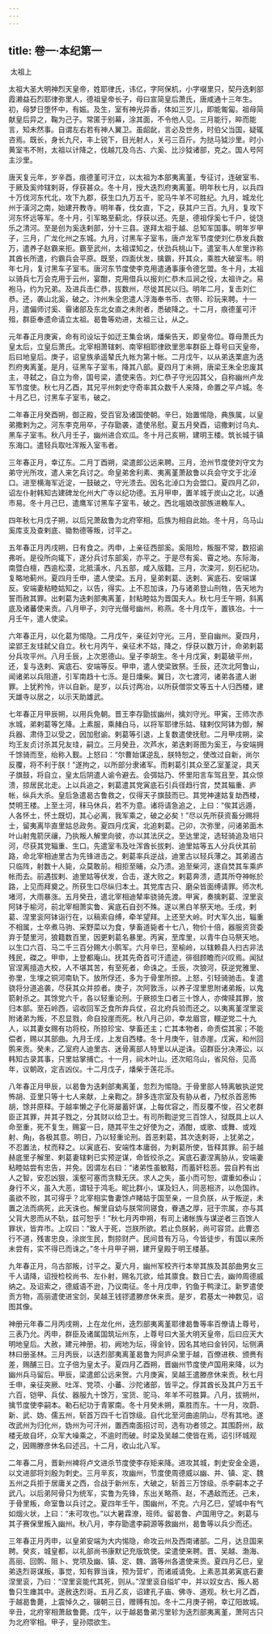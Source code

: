 ```yaml
---
---
---
```

title: 卷一·本纪第一
---

 太祖上

太祖大圣大明神烈天皇帝，姓耶律氏，讳亿，字阿保机，小字啜里只，契丹迭剌部霞濑益石烈耶律弥里人，德祖皇帝长子，母曰宣简皇后萧氏，唐咸通十三年生。初，母梦日堕怀中，有娠。及生，室有神光异香，体如三岁儿，即能匍匐。祖母简献皇后异之，鞠为己子。常匿于别幕，涂其面，不令他人见。三月能行，晬而能言，知未然事。自谓左右若有神人翼卫。虽龆龀，言必及世务，时伯父当国，疑辄咨焉。既长，身长九尺，丰上锐下，目光射人，关弓三百斤。为挞马狘沙里。时小黄室韦不附，太祖以计降之，伐越兀及乌古、六奚、比沙狘诸部，克之。国人号阿主沙里。

唐天复元年，岁辛酉，痕德堇可汗立，以太祖为本部夷离堇，专征讨，连破室韦、于厥及奚帅辖剌哥，俘获甚众。冬十月，授大迭烈府夷离堇。明年秋七月，以兵四十万伐河东代北，攻下九郡，获生口九万五千，驼马牛羊不可胜纪。九月，城龙化州于潢河之南，始建开教寺。明年春，伐女直，下之，获其户三百。九月，复攻下河东怀远等军。冬十月，引军略至蓟北，俘获以还。先是，德祖俘奚七千户，徙饶乐之清河。至是创为奚迭剌部，分十三县。遂拜太祖于越、总知军国事。明年岁甲子，三月，广龙化州之东城。九月，讨黑车子室韦，唐卢龙军节度使刘仁恭发兵数万，遣养子赵霸来拒。霸至武州，太祖谍知之，伏劲兵桃山下。遣室韦人牟里诈称其酋长所遣，约霸兵会平原。既至，四面伏发，擒霸，歼其众，乘胜大破室韦。明年七月，复讨黑车子室韦。唐河东节度使李克用遣通事康令德乞盟。冬十月，太祖以骑兵七万会克用于云州，宴酣，克用借兵以报刘仁恭木瓜涧之役，太祖许之。易袍马，约为兄弟。及进兵击仁恭，拔数州，尽徙其民以归。明年二月，复击刘仁恭。还，袭山北奚，破之。汴州朱全忠遣人浮海奉书币、衣带、珍玩来聘。十一月，遣偏师讨奚、霫诸部及东北女直之未附者，悉破降之。十二月，痕德堇可汗殂，群臣奉遗命请立太祖。曷鲁等劝进，太祖三让，从之。

元年春正月庚寅，命有司设坛于如迂王集会埚，燔柴告天，即皇帝位。尊母萧氏为皇太后，立皇后萧氏。北宰相萧辖剌、南宰相耶律欧里思率群臣上尊号曰天皇帝，后曰地皇后。庚子，诏皇族承遥辇氏九帐为第十帐。二月戊午，以从弟迭栗底为迭烈府夷离堇。是月，征黑车子室韦，降其八部。夏四月丁未朔，唐梁王朱全忠废其主，寻弑之，自立为帝，国号梁，遣使来告。刘仁恭子守光囚其父，自称幽州卢龙军节度使。秋七月乙酉，其兄平州刺史守奇率其众数千人来降，命置之平卢城。冬十月乙巳，讨黑车子室韦，破之。

二年春正月癸酉朔，御正殿，受百官及诸国使朝。辛巳，始置惕隐，典族属，以皇弟撒剌为之。河东李克用卒，子存勖袭，遣使吊慰。夏五月癸酉，诏撒剌讨乌丸、黑车子室韦。秋八月壬子，幽州进合欢瓜。冬十月己亥朔，建明王楼。筑长城于镇东海口。遣轻兵取吐浑叛入室韦者。

三年春正月，幸辽东。二月丁酉朔，梁遣郎公远来聘。三月，沧州节度使刘守文为弟守光所攻，遣人来乞兵讨之。命皇弟舍利素、夷离堇萧敌鲁以兵会守文于北淖口。进至横海军近淀，一鼓破之，守光溃去。因名北淖口为会盟口。夏四月乙卯，诏左仆射韩知古建碑龙化州大广寺以纪功德。五月甲申，置羊城于炭山之北，以通市易。冬十月己巳，遣鹰军讨黑车子室韦，破之。西北嗢娘改部族进輓车人。

四年秋七月戊子朔，以后兄萧敌鲁为北府宰相。后族为相自此始。冬十月，乌马山奚库支及查剌底、锄勃德等叛，讨平之。

五年春正月丙戌朔，日有食之。丙申，上亲征西部奚。奚阻险，叛服不常，数招谕弗听。是役所向辄下，遂分兵讨东部奚，亦平之。于是尽有奚、霫之地。东际海，南暨白檀，西逾松漠，北抵潢水，凡五部，咸入版籍。三月，次滦河，刻石纪功。复略地蓟州。夏四月壬申，遣人使梁。五月，皇弟剌葛、迭剌、寅底石、安端谋反。安端妻粘睦姑知之，以告，得实。上不忍加诛，乃与诸弟登山刑牲，告天地为誓而赦其罪。出剌葛为迭剌部夷离堇，封粘睦姑为晋国夫人。秋七月壬午朔，斜离底及诸蕃使来贡。八月甲子，刘守光僣号幽州，称燕。冬十月戊午，置铁冶。十一月壬午，遣人使梁。

六年春正月，以化葛为惕隐。二月戊午，亲征刘守光。三月，至自幽州。夏四月，梁郢王友珪弑父自立。秋七月丙午，亲征术不姑，降之，俘获以数万计，命弟剌葛分兵攻平州。八月壬辰，上次恩德山。皇子李胡生。冬十月戊寅，剌葛破平州，还，复与迭剌、寅底石、安端等反。甲申，遣人使梁致祭。壬辰，还次北阿鲁山，闻诸弟以兵阻道，引军南趋十七泺。是日燔柴。翼日，次七渡河，诸弟各遣人谢罪。上犹矜怜，许以自新。是岁，以兵讨两冶，以所获僧崇文等五十人归西楼，建天雄寺以居之，以示天助雄武。

七年春正月甲辰朔，以用兵免朝。晋王李存勖拔幽州，擒刘守光。甲寅，王师次赤水城，弟剌葛等乞降。上素服，乘赭白马，以将军耶律乐姑、辖剌仅阿钵为御，解兵器、肃侍卫以受之，因加慰谕。剌葛等引退，上复数遣使抚慰。二月甲戌朔，梁均王友贞讨杀其兄友珪，嗣立。三月癸丑，次芦水，弟迭剌哥图为奚王，与安端拥千馀骑而至，绐称入觐。上怒曰：“尔曹始谋逆乱，朕特恕之，使改过自新，尚尔反覆，将不利于朕！”遂拘之，以所部分隶诸军。而剌葛引其众至乙室堇淀，具天子旗鼓，将自立，皇太后阴遣人谕令避去。会弭姑乃、怀里阳言车驾且至，其众惊溃，掠居民北走。上以兵追之，剌葛遣其党寅底石引兵径趋行宫，焚其辎重、庐帐，纵兵大杀。皇后急遣曷古鲁救之，仅得天子旗鼓而已。其党神速姑复劫西楼，焚明王楼。上至土河，秣马休兵，若不为意。诸将请急追之，上曰：“俟其远遁，人各怀土，怀土既切，其心必离，我军乘之，破之必矣！”尽以先所获资畜分赐将士，留夷离毕直里姑总政务。夏四月戊寅，北追剌葛。己卯，次弥里，问诸弟面木叶山射鬼箭厌禳，乃执叛人解里向彼，亦以其法厌之。至达里淀，选轻骑追及培只河，尽获其党辎重、生口。先遣室韦及吐浑酋长拔剌、迪里姑等五人分兵伏其前路，命北宰相迪里古为先锋进击之。剌葛率兵逆战，迪里古以轻兵薄之。其弟遏古只临阵，射数十人毙，众莫敢前。相拒至晡，众乃溃。追至柴河，遂自焚其车乘庐帐而去。前遇拔剌、迪里姑等伏发，合击，遂大败之。剌葛奔溃，遗其所夺神帐於路，上见而拜奠之。所获生口尽纵归本土。其党库古只、磨朵皆面缚请罪。师次札堵河，大雨暴涨。五月癸丑，遣北宰相迪辇率骁骑先渡。甲寅，奏擒剌葛、涅里衮阿钵于榆河，前北宰相萧实鲁、寅底石自刭不殊。遂以黑白羊祭天地。壬戌，剌葛、涅里衮阿钵诣行在，以稿索自缚，牵羊望拜。上还至大岭。时大军久出，辎重不相属，士卒煮马驹、采野菜以为食，孳畜道毙者十七八，物价十倍，器服资货委弃于楚里河，狼籍数百里，因更剌葛名暴里。丙寅，至库里，以青牛白马祭天地。以生口六百、马二千三百分赐大小鹘军。六月辛巳，至榆岭，以辖赖县人扫古非法残民，磔之。甲申，上登都庵山。抚其先奇首可汗遗迹，徘徊顾瞻而兴叹焉。闻狱官涅离擅造大校，人不堪其苦，有至死者，命诛之。壬辰，次狼河，获逆党雅里、弥里，生埋之铜河南轨下。放所俘还，多为于骨里所掠。上怒，引轻骑驰击。复遣骁将分道追袭，尽获其众并掠者。庚子，次阿敦泺，以养子涅里思附诸弟叛，以鬼箭射杀之。其馀党六千，各以轻重论刑。于厥掠生口者三十馀人，亦俾赎其罪，放归本部。至石岭西，诏收回军乏食所弃兵仗，召北府兵验而还之。以夷离堇涅里衮附诸弟为叛，不忍显戮，命自投崖而死。秋八月己卯，幸龙眉宫，轘逆党二十九人，以其妻女赐有功将校，所掠珍宝、孳畜还主；亡其本物者，命责偿其家；不能偿者，赐以其部曲。九月壬戌，上发自西楼。冬十月庚午，驻赤崖。戊寅，和州回鹘来贡。癸未，乙室府人迪里古、迷骨离部人特里以从逆诛。诏群臣分决滞讼，以韩知古录其事，只里姑掌捕亡。十一月，祠木叶山。还次昭乌山，省风俗，见高年，议朝政，定吉凶仪。十二月戊子，燔柴于莲花泺。

八年春正月甲辰，以曷鲁为迭剌部夷离堇，忽烈为惕隐。于骨里部人特离敏执逆党怖胡、亚里只等十七人来献，上亲鞫之。辞多连宗室及有胁从者，乃杖杀首恶怖胡，馀并原释。于越率懒之子化哥屡蓄奸谋，上每优容之，而反覆不悛，召父老群臣正其罪，并其子戮之，分其财以给卫士。有司所鞫逆党三百馀人，狱既具上以人命至重，死不复生，赐宴一日，随其平生之好使为之，酒酣，或歌、或舞、或戏射、角，各极其意。明日，乃以轻重论刑。首恶剌葛，其次迭剌哥，上犹弟之，不忍置法，杖而释之。以寅底石、安端性本庸弱，为剌葛所使，皆释其罪。前于越赫底里子解里、剌葛妻辖剌已实预逆谋，命皆绞杀之。寅底石妻涅离胁从，安端妻粘睦姑尝有忠告，并免。因谓左右曰：“诸弟性虽敏黠，而蓄奸稔恶。尝自矜有出人之智，安忍凶狠，溪壑可塞而贪黩无厌。求人之失，虽小而可恕，谓重如泰山；身行不义，虽入大恶，谓轻于鸿毛。昵比群小，谋及妇人，同恶相济，以危国祚。虽欲不败，其可得乎？北宰相实鲁妻馀卢睹姑于国至亲，一旦负朕，从于叛逆，未置之法而病死，此天诛也。解里自幼与朕常同寝食，眷遇之厚，冠于宗属，亦与其父背大恩而从不轨，兹可恕乎！”秋七月丙申朔，有司上诸帐族与谋逆者三百馀人罪状，皆弃市。上叹曰：“致人于死，岂朕所欲。若止负朕躬，尚可容贷。此曹恣行不道，残害忠良，涂炭生民，剽掠财产。民间昔有万马，今皆徒步，有国以来所未尝有，实不得已而诛之。”冬十月甲子朔，建开皇殿于明王楼基。

九年春正月，乌古部叛，讨平之。夏六月，幽州军校齐行本举其族及其部曲男女三千人请降，诏授检校尚书、左仆射，赐名兀欲，给其廪食。数日亡去，幽帅周德威纳之。及诏索之，德威语不逊，乃议南征。冬十月戊申，钓鱼于鸭渌江。新罗遣使贡方物，高丽遣使进宝剑，吴越王钱镠遣滕彦休来贡。是岁，君基太一神数见，诏图其像。

神册元年春二月丙戌朔，上在龙化州，迭烈部夷离堇耶律曷鲁等率百僚请上尊号，三表乃允。丙申，群臣及诸属国筑坛州东，上尊号曰大圣大明天皇帝，后曰应天大明地皇后。大赦，建元神册。初，阙地为坛，得金铃，因名其地曰金铃冈，坛侧满林曰册圣林。三月丙辰，以迭烈部夷离堇曷鲁为阿庐朵里于越，百僚进秩、颁赉有差，赐酺三日。立子倍为皇太子。夏四月乙酉朔，晋幽州节度使卢国用来降，以为幽州兵马留后。甲辰，梁遣郎公远来贺。六月庚寅，吴越王遣滕彦休来贡。秋七月壬申，亲征突厥、吐浑、党项、小蕃、沙陀诸部，皆平之。俘其酋长及其户万五千六百，铠甲、兵仗、器服九十馀万，宝货、驼马、年羊不可胜算。八月，拔朔州，擒节度使李嗣本。勒石纪功于青冢南。冬十月癸未朔，乘胜而东。十一月，攻蔚、新、武、妫、儒五州，斩首万四千七百馀级。自代北至河曲逾阴山，尽有其地。遂改武州为归化州，妫州为可汗州，置西南面招讨司，选有功者领之。其围蔚州，敌楼无故自坏，众军大噪乘之，不逾时而破。时梁及吴越二使皆在焉，诏引环城观之，因赐滕彦休名曰述吕。十二月，收山北八军。

二年春二月，晋新州裨将卢文进杀节度使李存矩来降。进攻其城，刺史安金全遁，以文进部将刘殷为刺史。三月辛亥，攻幽州，节度使周德威以幽、并、镇、定、魏五州之兵拒于居庸关之西，合战于新州东，大破之，斩首三万馀级。杀李嗣本之子武八。以后弟阿骨只为统军，实鲁为先锋，东出关略燕、赵，不遇敌而还。己未，于骨里叛，命室鲁以兵讨之。夏四年壬午，围幽州，不克。六月乙巳，望城中有气如烟火状，上曰：“未可攻也。”以大暑霖潦，班师。留曷鲁、卢国用守之。剌葛与其子赛保里叛入幽州。秋八月，李存勖遣李嗣源等救幽州，曷鲁等以兵少而还。

三年春正月丙申，以皇弟安端为大内惕隐，命攻云州及西南诸部。二月，达旦国来聘。癸亥，城皇都，以礼部尚书康默记充版筑使。梁遣使来聘。晋、吴越、渤海、高丽、回鹘、阻卜、党项及幽、镇、定、魏、潞等州各遣使来贡。夏四月乙巳，皇弟迭烈哥谋叛，事觉，知有罪当诛，预为营圹，而诸戚请免。上素恶其弟寅底石妻涅里衮，乃曰：“涅里衮能代其死，则从。”涅里衮自缢圹中，并以奴女古、叛人曷鲁只生瘗其中。遂赦迭烈哥。五月乙亥，诏建孔子庙、佛寺、道观。秋七月乙酉，于越曷鲁薨，上震悼久之，辍朝三日，赠赙有加。冬十二月庚子朔，幸辽阳故城。辛丑，北府宰相萧敌鲁薨。戊午，以于越曷鲁弟污里轸为迭烈部夷离堇，萧阿古只为北府宰相。甲子，皇孙隈欲生。


